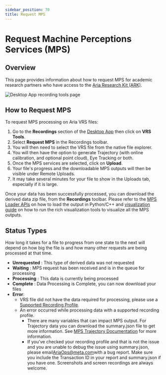 ```yaml
---
sidebar_position: 70
title: Request MPS
---
```


# Request Machine Perceptions Services (MPS)

## Overview

This page provides information about how to request MPS for academic research partners who have access to the [Aria Research Kit (ARK)](https://www.projectaria.com/research-kit/).

![Desktop App recording tools page](/img/ARK/desktop_app_mps.png)

## How to Request MPS
To request MPS processing on Aria VRS files:
1. Go to the **Recordings** section of the [Desktop App](/docs/ARK/desktop_companion_app.mdx) then click on **VRS Tools**.
2. Select **Request MPS** in the Recordings toolbar.
3. You will then need to select the VRS file from the native file explorer.
4. You will then have the option to generate Trajectory (with online calibration, and optional point cloud), Eye Tracking or both.
5. Once the MPS services are selected, click on **Upload**.
6. Your file's progress and the downloadable MPS outputs will then be visible under Remote Uploads.
7. It may take several minutes for your file to show in the Uploads tab, especially if it is large.

Once your data has been successfully processed, you can download the derived data zip file, from the **Recordings** toolbar. Please refer to the [MPS Loader APIs](/docs/data_utilities/core_code_snippets/mps#load-mps-output) on how to load the output in Python/C++ and [visualization guide](/docs/data_utilities/visualization_guide#mps-static-scene-visualizer) on how to run the rich visualization tools to visualize all the MPS outputs.

## Status Types

How long it takes for a file to progress from one state to the next will depend on how big the file is and how many other requests are being processed at that time.

* **Unrequested** : This type of derived data was not requested
* **Waiting** : MPS request has been received and is in the queue for processing
* **Processing** : This data is currently being processed
* **Complete** : Data Processing is Complete, you can now download your files
* **Error**:
    * VRS file did not have the data required for processing, please use a [Supported Recording Profile](/docs/tech_spec/#recording-profiles).
    * An error occurred while processing data with a supported recording profile.
        * There are many variables that can impact MPS output. For Trajectory data you can download the summary.json file to get more information. See [MPS Trajectory Documentation](/docs/data_formats/mps/mps_summary) for more information.
        * If you've checked your recording profile and that is not the issue and you are unable to debug the issue using summary.json, please email[AriaOps@meta.com](mailto:AriaOps@meta.com)with a bug report. Make sure you include the Transaction ID in your report and summary.json if you have one. Screenshots and screen recordings are always welcome.
